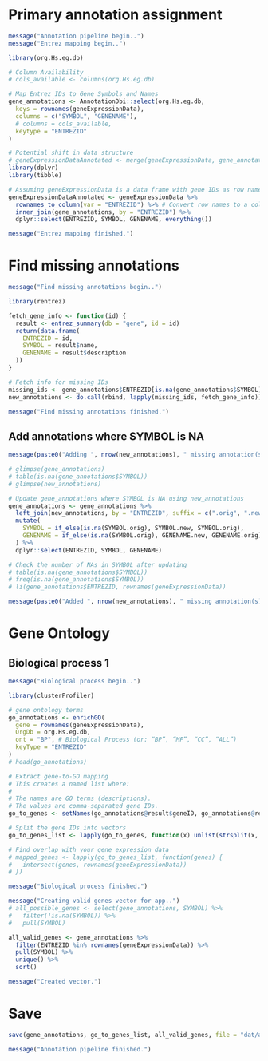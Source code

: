 <!-- This script is used to assign gene ontology annotations to the gene expression data -->

# Primary annotation assignment

```r
message("Annotation pipeline begin..")
message("Entrez mapping begin..")

library(org.Hs.eg.db)

# Column Availability
# cols_available <- columns(org.Hs.eg.db)

# Map Entrez IDs to Gene Symbols and Names
gene_annotations <- AnnotationDbi::select(org.Hs.eg.db,
  keys = rownames(geneExpressionData),
  columns = c("SYMBOL", "GENENAME"),
  # columns = cols_available,
  keytype = "ENTREZID"
)

# Potential shift in data structure
# geneExpressionDataAnnotated <- merge(geneExpressionData, gene_annotations, by.x = "row.names", by.y = "ENTREZID", all.x = TRUE)
library(dplyr)
library(tibble)

# Assuming geneExpressionData is a data frame with gene IDs as row names
geneExpressionDataAnnotated <- geneExpressionData %>%
  rownames_to_column(var = "ENTREZID") %>% # Convert row names to a column
  inner_join(gene_annotations, by = "ENTREZID") %>%
  dplyr::select(ENTREZID, SYMBOL, GENENAME, everything())

message("Entrez mapping finished.")
```


# Find missing annotations

```r
message("Find missing annotations begin..")

library(rentrez)

fetch_gene_info <- function(id) {
  result <- entrez_summary(db = "gene", id = id)
  return(data.frame(
    ENTREZID = id,
    SYMBOL = result$name,
    GENENAME = result$description
  ))
}

# Fetch info for missing IDs
missing_ids <- gene_annotations$ENTREZID[is.na(gene_annotations$SYMBOL)]
new_annotations <- do.call(rbind, lapply(missing_ids, fetch_gene_info))

message("Find missing annotations finished.")
```

## Add annotations where SYMBOL is NA


```r
message(paste0("Adding ", nrow(new_annotations), " missing annotation(s).."))

# glimpse(gene_annotations)
# table(is.na(gene_annotations$SYMBOL))
# glimpse(new_annotations)

# Update gene_annotations where SYMBOL is NA using new_annotations
gene_annotations <- gene_annotations %>%
  left_join(new_annotations, by = "ENTREZID", suffix = c(".orig", ".new")) %>%
  mutate(
    SYMBOL = if_else(is.na(SYMBOL.orig), SYMBOL.new, SYMBOL.orig),
    GENENAME = if_else(is.na(SYMBOL.orig), GENENAME.new, GENENAME.orig)
  ) %>%
  dplyr::select(ENTREZID, SYMBOL, GENENAME)

# Check the number of NAs in SYMBOL after updating
# table(is.na(gene_annotations$SYMBOL))
# freq(is.na(gene_annotations$SYMBOL))
# li(gene_annotations$ENTREZID, rownames(geneExpressionData))

message(paste0("Added ", nrow(new_annotations), " missing annotation(s)."))
```



# Gene Ontology
## Biological process 1

```r
message("Biological process begin..")

library(clusterProfiler)

# gene ontology terms
go_annotations <- enrichGO(
  gene = rownames(geneExpressionData),
  OrgDb = org.Hs.eg.db,
  ont = "BP", # Biological Process (or: “BP”, “MF”, “CC”, “ALL”)
  keyType = "ENTREZID"
)
# head(go_annotations)

# Extract gene-to-GO mapping
# This creates a named list where:
#
# The names are GO terms (descriptions).
# The values are comma-separated gene IDs.
go_to_genes <- setNames(go_annotations@result$geneID, go_annotations@result$Description)

# Split the gene IDs into vectors
go_to_genes_list <- lapply(go_to_genes, function(x) unlist(strsplit(x, "/")))

# Find overlap with your gene expression data
# mapped_genes <- lapply(go_to_genes_list, function(genes) {
#   intersect(genes, rownames(geneExpressionData))
# })

message("Biological process finished.")
```



```r
message("Creating valid genes vector for app..")
# all_possible_genes <- select(gene_annotations, SYMBOL) %>%
#   filter(!is.na(SYMBOL)) %>%
#   pull(SYMBOL)

all_valid_genes <- gene_annotations %>%
  filter(ENTREZID %in% rownames(geneExpressionData)) %>%
  pull(SYMBOL) %>%
  unique() %>%
  sort()

message("Created vector.")
```


# Save

```r
save(gene_annotations, go_to_genes_list, all_valid_genes, file = "dat/annotations.RData")

message("Annotation pipeline finished.")
```

